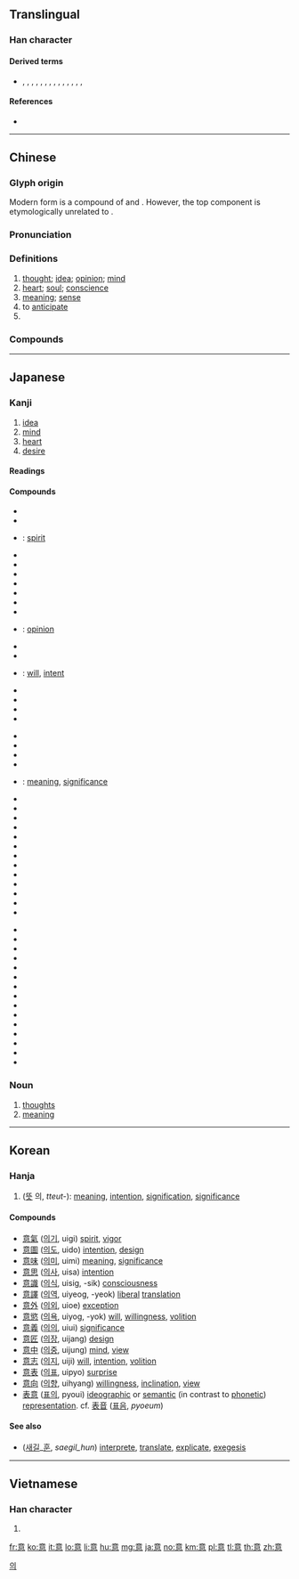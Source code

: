 {{character info/new}}
==Translingual==

===Han character===
{{Han char|rn=61|rad=心|as=09|sn=13|four=00336|canj=YTAP|ids=⿱音心}}

====Derived terms====
* {{l|mul|億}}, {{l|mul|噫}}, {{l|mul|憶}}, {{l|mul|臆}}, {{l|mul|澺}}, {{l|mul|檍}}, {{l|mul|燱}}, {{l|mul|薏}}, {{l|mul|繶}}, {{l|mul|醷}}, {{l|mul|鐿}}, {{l|mul|鷾}}, {{l|mul|嬑}}, {{l|mul|癔}}, {{l|mul|譩}}

====References====
* {{Han ref|kx=0394.220|dkj=10921|dj=0730.280|hdz=42323.030|uh=610F|ud=24847|bh=B74E|bd=46926}}

----

==Chinese==
{{zh-forms}}

===Glyph origin===
{{Han etym}}
Modern form is a compound of {{zh-l|*音}} and {{zh-l|*心|heart}}. However, the top component is etymologically unrelated to {{zh-l|*音}}.

===Pronunciation===
{{zh-pron
|m=yì
|c=ji3
|h=pfs=yi
|md=é
|mn=ì
|w=2i
|mc=y
|oc=y
|cat=n,v
}}

===Definitions===
{{zh-hanzi}}

# [[thought]]; [[idea]]; [[opinion]]; [[mind]]
# [[heart]]; [[soul]]; [[conscience]]
# [[meaning]]; [[sense]]
# to [[anticipate]]
# {{zh-short|意大利|[[Italy]]; [[Italian]]}}

===Compounds===
{{zh-der|意表|意大利|意會|意見|意匠|意境|意料|意馬心猿|意念|意氣|意氣風發|意氣用事|意趣|意識|意識流|意識形態|意思|意圖|意外|意味|意味著/意味着|意下|意想|意向|意向書|意象|意興|意義|意譯|意欲|意願|意蘊|意在言外|意旨|意志|意中人|如意|下意識|動意|得意|志意|做生意|作意|不中意|愜意|寫意兒|可意|寫意畫|好意思|不遂意|信意|可人意|惡意|出意外|像意|不如意|小意兒|寒意|合意|不像意|不著意|不過意|意網|寄意|意定|加意|匠意|可意人|初意|意懸|不介意|意孜孜|原意|天意|愛意|意馬|意飛族|意頭|意錢|意遲遲|意遇|意象派|意謂|意見箱|意臨|意而|意緒|意符|意淫|意業|意智|意故|意指|意態|意度|意外險|二意|忒沒意|同意|情意|下意|介意|悔意|恣意|意色|心意|不同意|形意拳|剋意|不意|不願意|合意兒|不經意|前意識|兩意|出主意|主意|屑意|任意|意林|好意|小意|刻意|實意|寓意|密意|意中緣|創意|創意曲|倦意|何意|別意|好主意|意連|不可意|公意|小意思|失意|意怠|執意|命意|在意|得意緣|中意|同意權|善意|同意書|快意|切意|寫意|古意|含意|好生意|意根|厚意|得人意|屬意|假意|來意|大意|不得意|不在意|敗意|盛意|打主意|新意|神意|掛意|犯意|有意識|盡意|暢意|無意|有意|生意口|歉意|法意|暖意|懈意|拉生意|民意|故意|授意|攄意|生意|沒主意|會意|示意|沒意頭|昌意|敵意|樂意|當意|會錯意|生意人|稱意|承意|秋意|私意|示意圖|禮意|拂意|無意中|沒意兒|放意|睡意|涼意|措意|拿主意|發意|留意|注意力|畫意|生意經|潛意識|注意|春意|玩意兒|有意思|特意|深意|曲意|無意間|無意識|無意義|正意|歪主意|沒意思|滿意|決意|沒意智|沒意志|本意|歹意|用意|敬意|旨意|高意|願意|著意|鈞意|謝意|詞意|象意|達意|舉意|絕意|醉意|複意|肆意|笑意|談生意|薄意|蓄意|綠意|過意|野意兒|見意|立意|筆意|誅意|臺意|銳意|至意|納意|魔意|鬧意見|餿主意|酒意|適意|頑意兒|非意|詩意|雅意|起意|鬼主意|隨意肌|隨意畫|竦意|野意|醋意|譯意風|遠意|語意學|輕意|辭意|語意|誠意|鄙意|致意|隨意|臺意怒|美意}}

----

==Japanese==

===Kanji===
{{ja-kanji|grade=3|rs=心09}}

# [[idea]]
# [[mind]]
# [[heart]]
# [[desire]]

====Readings====
{{ja-readings
|goon=[[い]] (i)
|kanon=[[い]] (i)
|kun={{qualifier|rare}} [[こころ]] (kokoro) {{non-joyo-reading}}
}}

====Compounds====
{{der-top|Compounds}}
* {{ja-r|悪意|あくい}}
* {{ja-r|意外|いがい}}
* {{ja-r|意気|いき}}: [[spirit]]
* {{ja-r|意気込み|いきごみ}}
* {{ja-r|意気消沈|いきしょうちん}}
* {{ja-r|意気衝天|いきしょうてん}}
* {{ja-r|意気阻喪|いきそそう}}
* {{ja-r|意気地|いくじ}}
* {{ja-r|意気投合|いきとうごう}}
* {{ja-r|意気揚揚|いきようよう}}
* {{ja-r|意見|いけん}}: [[opinion]]
* {{ja-r|意固地|いこじ}}
* {{ja-r|意向|いこう}}
* {{ja-r|意志|いし}}: [[will]], [[intent]]
* {{ja-r|意思|いし}}
* {{ja-r|意思能力|いしのうりょく}}
* {{ja-r|意識|いしき}}
* {{ja-r|意趣|いしゅ}}
{{der-mid3}}
* {{ja-r|意趣返し|いしゅがえし}}
* {{ja-r|意匠|いしょう}}
* {{ja-r|意図|いと}}
* {{ja-r|意表|いひょう}}
* {{ja-r|意味|いみ}}: [[meaning]], [[significance]]
* {{ja-r|意味深長|いみしんちょう}}
* {{ja-r|意欲|いよく}}
* {{ja-r|願意|がんい}}
* {{ja-r|敬意|けい.い}}
* {{ja-r|決意|けつい}}
* {{ja-r|故意|こい}}
* {{ja-r|故意犯|こいはん}}
* {{ja-r|合意|ごうい}}
* {{ja-r|賛意|さんい}}
* {{ja-r|宿意|しゅくい}}
* {{ja-r|真意|しんい}}
* {{ja-r|随意|ずい.い}}
* {{ja-r|生意気|なまいき}}
{{der-mid3}}
* {{ja-r|誠意|せい.い}}
* {{ja-r|戦意|せんい}}
* {{ja-r|善意|ぜんい}}
* {{ja-r|総意|そうい}}
* {{ja-r|大意|たい.い}}
* {{ja-r|注意|ちゅうい}}
* {{ja-r|当意即妙|とういそくみょう}}
* {{ja-r|同意|どうい}}
* {{ja-r|得意|とくい}}
* {{ja-r|熱意|ねつい}}
* {{ja-r|表意|ひょうい}}
* {{ja-r|片意地|かたいじ}}
* {{ja-r|無意味|むいみ}}
* {{ja-r|用意|ようい}}
* {{ja-r|留意|りゅうい}}
{{der-bottom}}

===Noun===
{{ja-noun|い}}

# [[thought]]s
# [[meaning]]

----

==Korean==

===Hanja===
{{ko-hanja|hangeul=의|eumhun=|rv=ui|mr=ŭi|y=uy}}

# ([[뜻]] 의, ''tteut-''): [[meaning]], [[intention]], [[signification]], [[significance]]

====Compounds====
* [[意氣]] ([[의기]], uigi) [[spirit]], [[vigor]]
* [[意圖]] ([[의도]], uido) [[intention]], [[design]]
* [[意味]] ([[의미]], uimi) [[meaning]], [[significance]]
* [[意思]] ([[의사]], uisa) [[intention]]
* [[意識]] ([[의식]], uisig, -sik) [[consciousness]]
* [[意譯]] ([[의역]], uiyeog, -yeok) [[liberal]] [[translation]]
* [[意外]] ([[의외]], uioe) [[exception]]
* [[意慾]] ([[의욕]], uiyog, -yok) [[will]], [[willing]]ness, [[volition]]
* [[意義]] ([[의의]], uiui) [[significance]]
* [[意匠]] ([[의장]], uijang) [[design]]
* [[意中]] ([[의중]], uijung) [[mind]], [[view]]
* [[意志]] ([[의지]], uiji) [[will]], [[intention]], [[volition]]
* [[意表]] ([[의표]], uipyo) [[surprise]]
* [[意向]] ([[의향]], uihyang) [[willing]]ness, [[inclination]], [[view]]
* [[表意]] ([[표의]], pyoui) [[ideographic]] or [[semantic]] (in contrast to [[phonetic]]) [[representation]]. cf. [[表音]] ([[표음]], ''pyoeum'')

====See also====
* {{l|ko|訓}} ([[새기다|새길]]_[[훈]], ''saegil_hun'') [[interprete]], [[translate]], [[explicate]], [[exegesis]]

[[Category:Hanja readings|의]]

----

==Vietnamese==

===Han character===
{{vi-hantu|[[ý]], [[ấy]], [[ới]], [[áy]], [[ư]], [[ơi]]|rs=心09}}

# {{defn|lang=vi|sort=心09}}

[[fr:意]]
[[ko:意]]
[[it:意]]
[[lo:意]]
[[li:意]]
[[hu:意]]
[[mg:意]]
[[ja:意]]
[[no:意]]
[[km:意]]
[[pl:意]]
[[tl:意]]
[[th:意]]
[[zh:意]]
